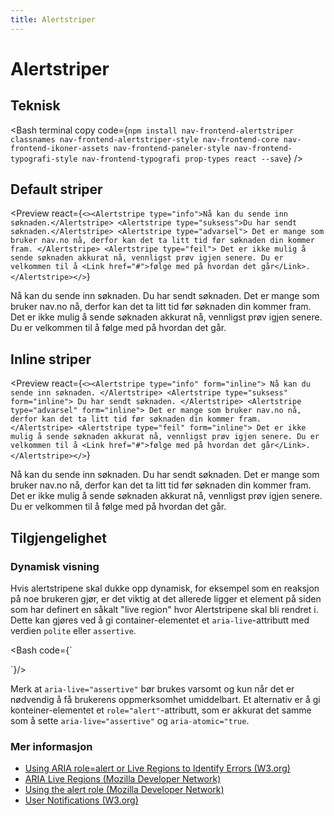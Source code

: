 ```yaml
---
title: Alertstriper
---
```


# Alertstriper

<TableOfContents />

## Teknisk

<Bash
  terminal
  copy
  code={`npm install nav-frontend-alertstriper classnames nav-frontend-alertstriper-style nav-frontend-core nav-frontend-ikoner-assets nav-frontend-paneler-style nav-frontend-typografi-style nav-frontend-typografi prop-types react --save`}
/>

<Npm packName="nav-frontend-alertstriper" imports="AlertStripe" defaultExport />

## Default striper

<Preview
  react={`<><Alertstripe type="info">Nå kan du sende inn søknaden.</Alertstripe>
  <Alertstripe type="suksess">Du har sendt søknaden.</Alertstripe>
  <Alertstripe type="advarsel">
    Det er mange som bruker nav.no nå, derfor kan det ta litt tid før søknaden
    din kommer fram.
  </Alertstripe>
  <Alertstripe type="feil">
    Det er ikke mulig å sende søknaden akkurat nå, vennligst prøv igjen senere.
    Du er velkommen til å <Link href="#">følge med på hvordan det går</Link>.
  </Alertstripe></>`}
>
  <Alertstripe type="info">Nå kan du sende inn søknaden.</Alertstripe>
  <Alertstripe type="suksess">Du har sendt søknaden.</Alertstripe>
  <Alertstripe type="advarsel">
    Det er mange som bruker nav.no nå, derfor kan det ta litt tid før søknaden
    din kommer fram.
  </Alertstripe>
  <Alertstripe type="feil">
    Det er ikke mulig å sende søknaden akkurat nå, vennligst prøv igjen senere.
    Du er velkommen til å <Link href="#">følge med på hvordan det går</Link>.
  </Alertstripe>
</Preview>

## Inline striper

<Preview
  react={`<><Alertstripe type="info" form="inline">
    Nå kan du sende inn søknaden.
  </Alertstripe>
  <Alertstripe type="suksess" form="inline">
    Du har sendt søknaden.
  </Alertstripe>
  <Alertstripe type="advarsel" form="inline">
    Det er mange som bruker nav.no nå, derfor kan det ta litt tid før søknaden
    din kommer fram.
  </Alertstripe>
  <Alertstripe type="feil" form="inline">
    Det er ikke mulig å sende søknaden akkurat nå, vennligst prøv igjen senere.
    Du er velkommen til å <Link href="#">følge med på hvordan det går</Link>.
  </Alertstripe></>`}
>
  <Alertstripe type="info" form="inline">
    Nå kan du sende inn søknaden.
  </Alertstripe>
  <Alertstripe type="suksess" form="inline">
    Du har sendt søknaden.
  </Alertstripe>
  <Alertstripe type="advarsel" form="inline">
    Det er mange som bruker nav.no nå, derfor kan det ta litt tid før søknaden
    din kommer fram.
  </Alertstripe>
  <Alertstripe type="feil" form="inline">
    Det er ikke mulig å sende søknaden akkurat nå, vennligst prøv igjen senere.
    Du er velkommen til å <Link href="#">følge med på hvordan det går</Link>.
  </Alertstripe>
</Preview>

## Tilgjengelighet

### Dynamisk visning

Hvis alertstripene skal dukke opp dynamisk, for eksempel som en reaksjon på noe brukeren gjør, er det viktig at det allerede ligger et element på siden som har definert en såkalt "live region" hvor Alertstripene skal bli rendret i. Dette kan gjøres ved å gi container-elementet et `aria-live`-attributt med verdien `polite` eller `assertive`.

<Bash code={`<div aria-live="polite">
  <!-- her kommer det en Alertstripe når brukeren klikker på noe -->
</div>`}/>

Merk at `aria-live="assertive"` bør brukes varsomt og kun når det er nødvendig å få brukerens oppmerksomhet umiddelbart. Et alternativ er å gi konteiner-elementet et `role="alert"`-attributt, som er akkurat det samme som å sette `aria-live="assertive"` og `aria-atomic="true`.

### Mer informasjon

- [Using ARIA role=alert or Live Regions to Identify Errors (W3.org)](https://www.w3.org/TR/WCAG20-TECHS/ARIA19.html)
- [ARIA Live Regions (Mozilla Developer Network)](https://developer.mozilla.org/en-US/docs/Web/Accessibility/ARIA/ARIA_Live_Regions)
- [Using the alert role (Mozilla Developer Network)](https://developer.mozilla.org/en-US/docs/Web/Accessibility/ARIA/ARIA_Techniques/Using_the_alert_role)
- [User Notifications (W3.org)](https://www.w3.org/WAI/tutorials/forms/notifications/)
